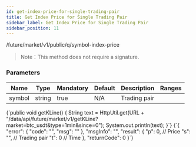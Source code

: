 ```yaml
---
id: get-index-price-for-single-trading-pair
title: Get Index Price for Single Trading Pair
sidebar_label: Get Index Price for Single Trading Pair
sidebar_position: 11
---
```


/future/market/v1/public/q/symbol-index-price

> Note：This method does not require a signature.

### Parameters

| Name   | Type   | Mandatory | Default | Description  | Ranges |
| ------ | ------ | --------- | ------- | ------------ | ------ |
| symbol | string | true      | N/A     | Trading pair |        |


<CodeBlock language="java" title="Java">
  {`public void getKLine() {
    String text = HttpUtil.get(URL + "/data/api/future/market/v1/getKLine?market=btc_usdt&type=1min&since=0");
    System.out.println(text);
}`}
</CodeBlock>

<CodeBlock language="json" title="Response">
  {`{
  "error": {
    "code": "",
    "msg": ""
  },
  "msgInfo": "",
  "result": {
    "p": 0,  // Price
    "s": "", // Trading pair
    "t": 0   // Time
  },
  "returnCode": 0
}`}
</CodeBlock>
